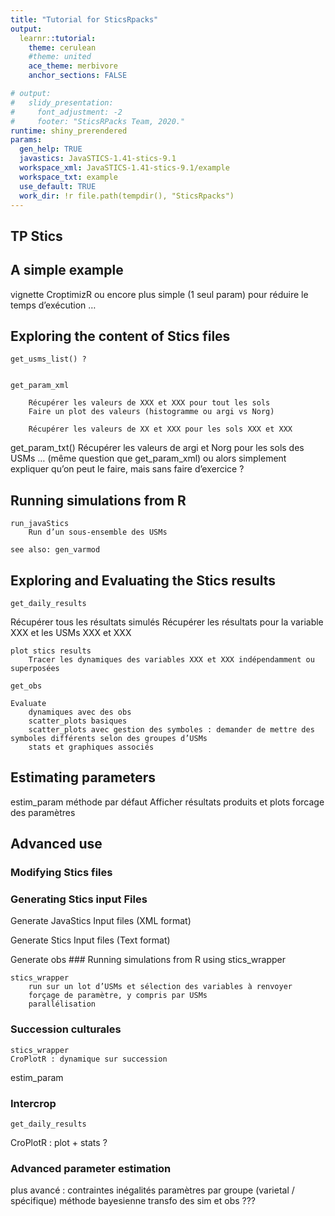 ```yaml
---
title: "Tutorial for SticsRpacks"
output: 
  learnr::tutorial:
    theme: cerulean
    #theme: united
    ace_theme: merbivore
    anchor_sections: FALSE

# output:
#   slidy_presentation:
#     font_adjustment: -2
#     footer: "SticsRPacks Team, 2020."
runtime: shiny_prerendered
params:
  gen_help: TRUE
  javastics: JavaSTICS-1.41-stics-9.1
  workspace_xml: JavaSTICS-1.41-stics-9.1/example
  workspace_txt: example
  use_default: TRUE
  work_dir: !r file.path(tempdir(), "SticsRpacks")
---
```



## TP Stics


## A simple example

vignette CroptimizR ou encore plus simple (1 seul param) pour réduire le temps d’exécution …


## Exploring the content of Stics files 
 
	get_usms_list() ?
 
 
	get_param_xml
 
		Récupérer les valeurs de XXX et XXX pour tout les sols
		Faire un plot des valeurs (histogramme ou argi vs Norg)
 
		Récupérer les valeurs de XX et XXX pour les sols XXX et XXX
 
get_param_txt()
Récupérer les valeurs de argi et Norg pour les sols des USMs ... (même question que get_param_xml)
		ou alors simplement expliquer qu’on peut le faire, mais sans faire d’exercice ?
 
 
## Running simulations from R
 
	run_javaStics
		Run d’un sous-ensemble des USMs
 
	see also: gen_varmod
 
 
## Exploring and Evaluating the Stics results

	get_daily_results
Récupérer tous les résultats simulés
Récupérer les résultats pour la variable XXX et les USMs XXX et XXX

	plot stics results
		Tracer les dynamiques des variables XXX et XXX indépendamment ou superposées
	
	get_obs

	Evaluate
		dynamiques avec des obs
		scatter_plots basiques
		scatter_plots avec gestion des symboles : demander de mettre des symboles différents selon des groupes d’USMs
		stats et graphiques associés


## Estimating parameters

estim_param
	méthode par défaut
	Afficher résultats produits et plots
	forcage des paramètres

## Advanced use
 
### Modifying Stics files
 
 
 


### Generating Stics input Files

Generate JavaStics Input files (XML format)

Generate Stics Input files (Text format)

Generate obs
### Running simulations from R using stics_wrapper
 
	stics_wrapper
		run sur un lot d’USMs et sélection des variables à renvoyer
		forçage de paramètre, y compris par USMs
		parallélisation
	
### Succession culturales
 
	stics_wrapper
	CroPlotR : dynamique sur succession
estim_param
	
### Intercrop
	
	get_daily_results
CroPlotR : plot + stats ?	
 
### Advanced parameter estimation 

plus avancé :
	contraintes inégalités
	paramètres par groupe (varietal / spécifique)
méthode bayesienne
transfo des sim et obs ???

